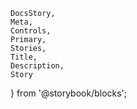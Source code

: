     DocsStory,
    Meta,
    Controls,
    Primary,
    Stories,
    Title,
    Description,
    Story
} from '@storybook/blocks';

<Meta of={buttonStories} />
<Title of={buttonStories} />
<Description of={buttonStories} />
<DocsStory of={buttonStories.outlineButton} expanded={false} />
<Controls of={buttonStories.outlineButton} />

# Usage Docs

## Styling

### Appearances

These appearances have the default styling of the nimble-button. Each should be considered for use before using appearance variant buttons.

#### Ghost Button:

<Frame>
    <Container>
        <Column stylingClass="controls">
        <NimbleStorybookButton appearance="ghost">{`Ghost Button`}</NimbleStorybookButton>

        <NimbleStorybookButton appearance="ghost" content-hidden>
            <NimbleStorybookIconKey slot="start"></NimbleStorybookIconKey>
            {`Ghost Button`}
        </NimbleStorybookButton>

        </Column>
        <Column>
            <ul>
                <li>Ghost is the default style and should be the first consideration for use.</li>
                <li>
                    Use as the default and standard option to create a clean airy and open UI
                    feel. Ghost buttons fit comfortably in tight spaces and help control the
                    visual density of the UI.
                </li>
                <li>
                    Be careful when using that the surrounding context does not cause this
                    button to be confused for emphasized body text, tabs or a standalone links.
                </li>
                <li>Use in combination with a primary outline and primary block buttons to create a hierarchy of importance. There is no primary ghost button.</li>
            </ul>
        </Column>
    </Container>

</Frame>

#### Outline Button:

<Frame>
    <Container>
        <Column stylingClass="controls">
            <NimbleStorybookButton appearance="outline">
                {`Outline Button`}
            </NimbleStorybookButton>
            <NimbleStorybookButton appearance="outline" content-hidden>
                <NimbleStorybookIconKey slot="start"></NimbleStorybookIconKey>
                {`Outline Button`}
            </NimbleStorybookButton>
        </Column>
        <Column>
            <ul>
                <li>
                    Outline is the secondary style and should be considered for
                    use when ghost button is not sufficient.
                </li>
                <li>
                    Use as an alternative standard button when a ghost button is
                    not suitable. Use like a ghost button to create a clean,
                    light and airy feel.
                </li>
                <li>
                    The outline button is more visually direct about the
                    control's functionality than a ghost button.
                </li>
                <li>
                    Use in combination with ghost buttons (but not block
                    buttons) to create hierarchy.
                </li>
            </ul>
        </Column>
    </Container>
</Frame>

#### Block Button:

<Frame>
    <Container>
        <Column stylingClass="controls">
            <NimbleStorybookButton appearance="block">
                {`Block Button`}
            </NimbleStorybookButton>
            <NimbleStorybookButton appearance="block" content-hidden>
                <NimbleStorybookIconKey slot="start"></NimbleStorybookIconKey>
                {`Block Button`}
            </NimbleStorybookButton>
        </Column>
        <Column>
            <ul>
                <li>
                    Block is the tertiary style used for creating the most eye
                    catching and functionally direct button. Use in areas where
                    controls are not often present or obvious, or when lots of
                    busy information can cause an important control to be
                    overlooked.
                </li>
                <li>
                    Use as a standard button when the most visible solution is
                    required. Use as an alternative to overly subtle button
                    solutions when it is important to emphasize an action and
                    the functionality of the control.
                </li>
                <li>
                    Use in combination with ghost buttons (but not outline
                    buttons) to create hierarchy.
                </li>
            </ul>
        </Column>
    </Container>
</Frame>

### Appearance Variants

Button appearance variants are mainly used when a button needs be distinguished for one of the following reasons:

-   To indicate the action that allows the user to accomplish their most common or important goal
-   To indicate the action that allows the user to complete their task

There are currently two available values for `appearance-variant`: `primary` and `accent`.

#### Accent Button:

<Frame>
    <Container config="375px 1fr">
        <Column stylingClass="controls">
            <NimbleStorybookButton appearance="ghost">
                {`Ghost Button`}
            </NimbleStorybookButton>
            <NimbleStorybookButton appearance="ghost">
                {`Ghost Button`}
            </NimbleStorybookButton>
            <NimbleStorybookButton
                appearance="outline"
                appearance-variant="accent"
            >
                {`Accent Button`}
            </NimbleStorybookButton>
            <Divider />
            <NimbleStorybookButton appearance="ghost">
                {`Ghost Button`}
            </NimbleStorybookButton>
            <NimbleStorybookButton appearance="ghost">
                {`Ghost Button`}
            </NimbleStorybookButton>
            <NimbleStorybookButton
                appearance="block"
                appearance-variant="accent"
            >
                {`Accent Button`}
            </NimbleStorybookButton>
        </Column>
        <Column>
            <Do>
                Use only 1 accent button in a section. It should be used when
                trying to achieve the most prominent eye-catching approach.
                Consider the contextual implications of using a green colored
                button in relation to its name or metaphor. Remember that color
                has accessibility constraints and the color alone should not be
                relied on.
            </Do>
            <Do>
                Use in situations that lack color and enthusiasm to help support
                the brand.
            </Do>
            <Do>Use in combination with ghost buttons to create hierarchy.</Do>
            <Dont>
                Do not use an outline button with a block button to create
                hierarchy.
            </Dont>
        </Column>
    </Container>
</Frame>

#### Primary Button:

<Frame>
    <Container config="375px 1fr">
        <Column stylingClass="controls">
            <NimbleStorybookButton appearance="ghost">{`Ghost Button`}</NimbleStorybookButton>
            <NimbleStorybookButton appearance="ghost">{`Ghost Button`}</NimbleStorybookButton>
            <NimbleStorybookButton appearance="outline" appearance-variant="primary">
            Primary Button
            </NimbleStorybookButton>
            <Divider/>
            <NimbleStorybookButton appearance="ghost">{`Ghost Button`}</NimbleStorybookButton>
            <NimbleStorybookButton appearance="ghost">{`Ghost Button`}</NimbleStorybookButton>
            <NimbleStorybookButton appearance="block" appearance-variant="primary">
                {`Primary Button`}
            </NimbleStorybookButton>
        </Column>
        <Column>
            <Do>
                Use only 1 primary button in a section. It should be used when
                there is a conflict with color and its context.
            </Do>
            <Do>Use in combination with ghost buttons to create hierarchy.</Do>
            <Dont>
                Do not use an outline button with a block button to create
                hierarchy.
            </Dont>
        </Column>
    </Container>

</Frame>

#### Examples:

To see more examples of appearance variant button hierarchy, see the nimble-button Figma docs for [Primary and Standard Actions](https://www.figma.com/file/PO9mFOu5BCl8aJvFchEeuN/Nimble_Components?type=design&node-id=1604-74603&mode=design&t=SQ3lyK83VHBUaOkg-0).

## Sizing

Nimble Buttons are currently always 32px tall. Designs exist for other sizes; if you need these in an application, please comment on [Configurable height for nimble controls (#610)](https://github.com/ni/nimble/issues/610).

## Styling / Theme

Use the Color UI version for backgrounds with color (e.g. purple, blue).

See the usage details for more information on button styling / usage.

## Accessibility

Please work with your designer and ensure you have a 4.5:1
contrast ratio text to background.

<ContentHiddenDocs buttonElement="nimble-button" />
